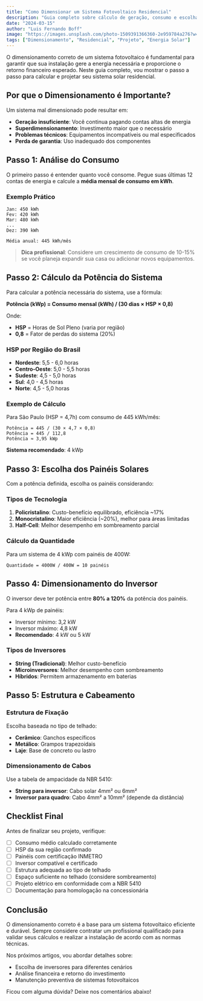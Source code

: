 ```yaml
---
title: "Como Dimensionar um Sistema Fotovoltaico Residencial"
description: "Guia completo sobre cálculo de geração, consumo e escolha de equipamentos para projetos solares residenciais"
date: "2024-03-15"
author: "Luis Fernando Boff"
image: "https://images.unsplash.com/photo-1509391366360-2e959784a276?w=1200&h=630&fit=crop"
tags: ["Dimensionamento", "Residencial", "Projeto", "Energia Solar"]
---
```


O dimensionamento correto de um sistema fotovoltaico é fundamental para garantir que sua instalação gere a energia necessária e proporcione o retorno financeiro esperado. Neste guia completo, vou mostrar o passo a passo para calcular e projetar seu sistema solar residencial.

## Por que o Dimensionamento é Importante?

Um sistema mal dimensionado pode resultar em:

- **Geração insuficiente**: Você continua pagando contas altas de energia
- **Superdimensionamento**: Investimento maior que o necessário
- **Problemas técnicos**: Equipamentos incompatíveis ou mal especificados
- **Perda de garantia**: Uso inadequado dos componentes

## Passo 1: Análise do Consumo

O primeiro passo é entender quanto você consome. Pegue suas últimas 12 contas de energia e calcule a **média mensal de consumo em kWh**.

### Exemplo Prático

```
Jan: 450 kWh
Fev: 420 kWh
Mar: 480 kWh
...
Dez: 390 kWh

Média anual: 445 kWh/mês
```

> **Dica profissional**: Considere um crescimento de consumo de 10-15% se você planeja expandir sua casa ou adicionar novos equipamentos.

## Passo 2: Cálculo da Potência do Sistema

Para calcular a potência necessária do sistema, use a fórmula:

**Potência (kWp) = Consumo mensal (kWh) / (30 dias × HSP × 0,8)**

Onde:
- **HSP** = Horas de Sol Pleno (varia por região)
- **0,8** = Fator de perdas do sistema (20%)

### HSP por Região do Brasil

- **Nordeste**: 5,5 - 6,0 horas
- **Centro-Oeste**: 5,0 - 5,5 horas
- **Sudeste**: 4,5 - 5,0 horas
- **Sul**: 4,0 - 4,5 horas
- **Norte**: 4,5 - 5,0 horas

### Exemplo de Cálculo

Para São Paulo (HSP = 4,7h) com consumo de 445 kWh/mês:

```
Potência = 445 / (30 × 4,7 × 0,8)
Potência = 445 / 112,8
Potência ≈ 3,95 kWp
```

**Sistema recomendado**: 4 kWp

## Passo 3: Escolha dos Painéis Solares

Com a potência definida, escolha os painéis considerando:

### Tipos de Tecnologia

1. **Policristalino**: Custo-benefício equilibrado, eficiência ~17%
2. **Monocristalino**: Maior eficiência (~20%), melhor para áreas limitadas
3. **Half-Cell**: Melhor desempenho em sombreamento parcial

### Cálculo da Quantidade

Para um sistema de 4 kWp com painéis de 400W:

```
Quantidade = 4000W / 400W = 10 painéis
```

## Passo 4: Dimensionamento do Inversor

O inversor deve ter potência entre **80% a 120%** da potência dos painéis.

Para 4 kWp de painéis:
- Inversor mínimo: 3,2 kW
- Inversor máximo: 4,8 kW
- **Recomendado**: 4 kW ou 5 kW

### Tipos de Inversores

- **String (Tradicional)**: Melhor custo-benefício
- **Microinversores**: Melhor desempenho com sombreamento
- **Híbridos**: Permitem armazenamento em baterias

## Passo 5: Estrutura e Cabeamento

### Estrutura de Fixação

Escolha baseada no tipo de telhado:
- **Cerâmico**: Ganchos específicos
- **Metálico**: Grampos trapezoidais
- **Laje**: Base de concreto ou lastro

### Dimensionamento de Cabos

Use a tabela de ampacidade da NBR 5410:
- **String para inversor**: Cabo solar 4mm² ou 6mm²
- **Inversor para quadro**: Cabo 4mm² a 10mm² (depende da distância)

## Checklist Final

Antes de finalizar seu projeto, verifique:

- [ ] Consumo médio calculado corretamente
- [ ] HSP da sua região confirmado
- [ ] Painéis com certificação INMETRO
- [ ] Inversor compatível e certificado
- [ ] Estrutura adequada ao tipo de telhado
- [ ] Espaço suficiente no telhado (considere sombreamento)
- [ ] Projeto elétrico em conformidade com a NBR 5410
- [ ] Documentação para homologação na concessionária

## Conclusão

O dimensionamento correto é a base para um sistema fotovoltaico eficiente e durável. Sempre considere contratar um profissional qualificado para validar seus cálculos e realizar a instalação de acordo com as normas técnicas.

Nos próximos artigos, vou abordar detalhes sobre:
- Escolha de inversores para diferentes cenários
- Análise financeira e retorno do investimento
- Manutenção preventiva de sistemas fotovoltaicos

Ficou com alguma dúvida? Deixe nos comentários abaixo!
